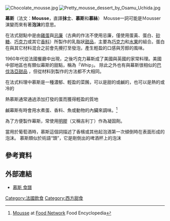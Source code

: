 {{NoteTA
|1=zh-hans:奶油;zh-hk:忌廉;zh-tw:鮮奶油;
}}
[[Image:Chocolate_mousse.jpg|thumb]]
[[Image:Pretty_mousse_dessert_by_Osamu_Uchida.jpg|thumb]]

'''幕斯'''（法文：'''Mousse'''，直譯'''抹士'''、'''慕斯'''和'''慕絲'''）
Mousse一詞可能是Ｍousser演變而來有著'''泡沫'''的意思。

在法式甜點中是由[[雞蛋|雞蛋]]與[[忌廉|忌廉]]（古典的作法不使用忌廉，僅使用蛋黃、蛋白、[[砂糖|砂糖]]、[[巧克力|巧克力]]或其它[[香料|香料]]）所製作的乳脂狀[[甜品|甜品]]，主要為[[巧克力|巧克力]]和[[水果|水果]]的組合。蛋白在與其它材料混合之前會先攪打至發泡，產生輕盈的口感與芳醇的風味。

1960年代從法國餐廳中出現，之後巧克力幕斯成了美國與英國的家常料理。美國中部地區也有類似幕斯的甜點，稱為「Whip」。
除此之外也有與幕斯很相似的[[巴伐洛亞甜品|巴伐洛亞甜品]] ，但從材料到製作的方法都不大相同。

在法式料理中慕斯是一種濃郁、輕盈的菜餚，可以是甜的或鹹的，也可以是熱的或冷的

熱慕斯通常通過添加打發的蛋而獲得輕盈的質地

鹹幕斯有時會用水煮蛋、香料、魚或動物的內臟來調味。<ref>[http://www.foodterms.com/encyclopedia/mousse/index.html Mousse] {{Wayback|url=http://www.foodterms.com/encyclopedia/mousse/index.html |date=20161229014433 }} at [[Food_Network|Food Network]] Food Encyclopedia</ref>

為了方便製作幕斯，常使用[[明膠|明膠]]（又稱吉利丁）作為凝固劑。

當用於葡萄酒時，慕斯這個詞描述了香檳或其他起泡酒第一次傾倒時在表面形成的泡沫。 慕斯類似於術語“頭”，它是剛倒出的啤酒杯上的泡沫

==參考資料==
{{Reflist}}

==外部連結==
*[https://cookpad.com/tw/%E6%90%9C%E5%B0%8B/%E6%85%95%E6%96%AF 慕斯 食譜] {{Wayback|url=https://cookpad.com/tw/%E6%90%9C%E5%B0%8B/%E6%85%95%E6%96%AF |date=20200625040739 }}

{{Dessert-stub}}


[[Category:法國飲食|Category:法國飲食]]
[[Category:西方甜食|Category:西方甜食]]